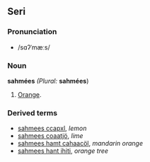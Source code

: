 ==Seri==
===Pronunciation===
*/sɑʔˈmæːs/
===Noun===
'''sahmées''' ''(Plural:'' '''sahmées''')
#[[Orange]].
===Derived terms===
*[[sahmees ccapxl]], ''lemon''
*[[sahmees coaatjö]], ''lime''
*[[sahmees hamt cahaacöl]], ''mandarin orange''
*[[sahmees hant ihiti]], ''orange tree''